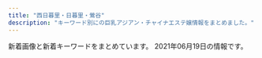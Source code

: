 ```yaml
---
title: "西日暮里・日暮里・鶯谷"
description: "キーワード別にの巨乳アジアン・チャイナエステ嬢情報をまとめました。"
---
```


新着画像と新着キーワードをまとめています。
2021年06月19日の情報です。

<DmmAffiliateIns />
<KeywordTable
  shops={
    [
    {
        "station": "JR\u65e5\u66ae\u91cc\u99c5\u5357\u53e3",
        "url": "https://www.sofia-est.com/",
        "keywords": {
            "G": 2,
            "E": 1,
            "\u30bb\u30af\u30b7\u30fc": 39,
            "\u30c0\u30a4\u30ca\u30de\u30a4\u30c8": 1
        },
        "name": "\u30bd\u30d5\u30a3\u30a2",
        "img_links": [
            "https://www.sofia-est.com/img/banner/koko_120x60.png",
            "https://www.sofia-est.com/img/material/page7_subt1.png",
            "https://www.sofia-est.com/img/girl/thumb/s92_2.jpg",
            "https://www.sofia-est.com/img/material/gm3_rollout.png",
            "https://www.sofia-est.com/img/material/mob_t4.jpg",
            "https://www.sofia-est.com/img/girl/thumb/s106_4.jpg",
            "https://www.sofia-est.com/img/girl/list/s108_list.jpg",
            "https://www.sofia-est.com/img/girl/thumb/s81_3.jpg",
            "https://www.sofia-est.com/img/girl/thumb/s94_1.jpg",
            "https://www.sofia-est.com/img/material/phototxt.jpg",
            "https://www.sofia-est.com/img/material/photo2.jpg",
            "https://www.sofia-est.com/img/material/photo8.jpg",
            "https://www.sofia-est.com/img/girl/list/s99_list.jpg",
            "https://www.sofia-est.com/img/material/top_news.png",
            "https://www.sofia-est.com/img/girl/thumb/s106_3.jpg",
            "https://www.sofia-est.com/img/girl/list/s97_list.jpg",
            "https://www.sofia-est.com/img/girl/main/s105_1.jpg",
            "https://www.sofia-est.com/img/girl/list/s81_list.jpg",
            "https://www.sofia-est.com/img/material/hosi5.png",
            "https://www.sofia-est.com/img/girl/list/s89_list.jpg",
            "https://www.sofia-est.com/img/material/top_about.png",
            "https://www.sofia-est.com/img/material/mobileqr.png",
            "https://www.sofia-est.com/img/material/page6_subt1.png",
            "https://www.sofia-est.com/img/material/mob_m5.jpg",
            "https://www.sofia-est.com/img/material/mob_m1_rev1.jpg",
            "https://www.sofia-est.com/img/material/mob_youtube.png",
            "https://www.sofia-est.com/img/girl/main/s113_1.jpg",
            "https://www.sofia-est.com/img/girl/list/s105_list.jpg",
            "https://www.sofia-est.com/img/top/topslide20150918.jpg",
            "https://www.sofia-est.com/img/material/gm2_rollout.png",
            "https://www.sofia-est.com/img/girl/pickup/pickup20200909154852.jpg",
            "https://www.sofia-est.com/img/girl/thumb/s81_4.jpg",
            "https://www.sofia-est.com/img/girl/thumb/s81_2.jpg",
            "https://www.sofia-est.com/img/girl/pickup/pickup20200909154945.jpg",
            "https://www.sofia-est.com/img/material/page3_1_subt2.png",
            "https://www.sofia-est.com/img/what/coupon202009.png",
            "https://www.sofia-est.com/img/material/pagetop_rollout.png",
            "https://www.sofia-est.com/img/girl/thumb/s99_2.jpg",
            "https://www.sofia-est.com/img/material/movie_left_yaji.png",
            "https://www.sofia-est.com/img/material/noimg_thumb.jpg",
            "https://www.sofia-est.com/img/top/topslide20141210.jpg",
            "https://www.sofia-est.com/img/girl/thumb/s113_2.jpg",
            "https://www.sofia-est.com/img/material/gm4_rollout.png",
            "https://www.sofia-est.com/img/girl/thumb/s56_1.jpg",
            "https://www.sofia-est.com/img/material/noimg_m.jpg",
            "https://www.sofia-est.com/img/girl/thumb/s97_2.jpg",
            "https://www.sofia-est.com/img/material/movie_right_yaji.png",
            "https://www.sofia-est.com/img/material/gm1_rollout.png",
            "https://www.sofia-est.com/img/girl/thumb/s81_1.jpg",
            "https://www.sofia-est.com/img/girl/thumb/s100_1.jpg",
            "https://www.sofia-est.com/img/material/iph.png",
            "https://www.sofia-est.com/img/material/top_movie.png",
            "https://www.sofia-est.com/img/girl/list/s92_list.jpg",
            "https://www.sofia-est.com/img/girl/thumb/s105_2.jpg",
            "https://www.sofia-est.com/img/girl/main/s106_1.jpg",
            "https://www.sofia-est.com/img/material/top_pickup.png",
            "https://www.sofia-est.com/img/girl/list/s111_list.jpg",
            "https://www.sofia-est.com/img/girl/thumb/s106_1.jpg",
            "https://www.sofia-est.com/img/material/gm6_rollout.png",
            "https://www.sofia-est.com/img/material/page4_subt2.png",
            "https://www.sofia-est.com/img/girl/thumb/s113_1.jpg",
            "https://www.sofia-est.com/img/material/mob_t3.jpg",
            "https://www.sofia-est.com/img/girl/thumb/s89_2.jpg",
            "https://www.sofia-est.com/img/material/noimg_b.jpg",
            "https://www.sofia-est.com/img/girl/thumb/s99_1.jpg",
            "https://www.sofia-est.com/img/material/courseoption_rev1.png",
            "https://www.sofia-est.com/img/girl/pickup/pickup20191220093623.jpg",
            "https://www.sofia-est.com/img/girl/mobilepickup/mobilepickup20200302124127.jpg",
            "https://www.sofia-est.com/img/girl/thumb/s97_1.jpg",
            "https://www.sofia-est.com/img/girl/thumb/s105_4.jpg",
            "https://www.sofia-est.com/img/girl/list/s56_list.jpg",
            "https://www.sofia-est.com/img/material/movieicon.png",
            "https://www.sofia-est.com/img/material/movie20141210.jpg",
            "https://www.sofia-est.com/img/material/mob_t2.jpg",
            "https://www.sofia-est.com/img/girl/thumb/s105_3.jpg",
            "https://www.sofia-est.com/img/material/top_kodawariimg1.jpg",
            "https://www.sofia-est.com/img/girl/main/s99_1.jpg",
            "https://www.sofia-est.com/img/material/photobig.jpg",
            "https://www.sofia-est.com/img/material/mob_m4.jpg",
            "https://www.sofia-est.com/img/material/top_infomation.png",
            "https://www.sofia-est.com/img/girl/list/s94_list.jpg",
            "https://www.sofia-est.com/img/material/top_twitter.png",
            "https://www.sofia-est.com/img/material/yakusoku.png",
            "https://www.sofia-est.com/img/girl/thumb/s106_5.jpg",
            "https://www.sofia-est.com/img/material/coursepoint_rev2.png",
            "https://www.sofia-est.com/img/girl/pickup/pickup20191220093702.jpg",
            "https://www.sofia-est.com/img/girl/thumb/s84_1.jpg",
            "https://www.sofia-est.com/img/material/mob_t5.jpg",
            "https://www.sofia-est.com/img/material/photo3.jpg",
            "https://www.sofia-est.com/img/girl/pickup/pickup20200111122329.jpg",
            "https://www.sofia-est.com/img/material/photo6.jpg",
            "https://www.sofia-est.com/img/girl/thumb/s89_1.jpg",
            "https://www.sofia-est.com/img/material/page6_subt3.png",
            "https://www.sofia-est.com/img/material/doublecourse_rev1.png",
            "https://www.sofia-est.com/img/material/photo7.jpg",
            "https://www.sofia-est.com/img/material/photo4.jpg",
            "https://www.sofia-est.com/img/material/page3_subt1.png",
            "https://www.sofia-est.com/img/top/topslide20141211.jpg",
            "https://www.sofia-est.com/img/material/page5_subt1.png",
            "https://www.sofia-est.com/img/material/page5_subt2.png",
            "https://www.sofia-est.com/img/material/page4_subt1.png",
            "https://www.sofia-est.com/img/girl/thumb/s55_1.jpg",
            "https://www.sofia-est.com/img/girl/main/s81_1.jpg",
            "https://www.sofia-est.com/img/girl/pickup/pickup20190509222453.jpg",
            "https://www.sofia-est.com/img/material/top_camp.png",
            "https://www.sofia-est.com/img/material/mob_m3_rev1.jpg",
            "https://www.sofia-est.com/img/material/photo1.jpg",
            "https://www.sofia-est.com/img/material/page8_subt2.png",
            "https://www.sofia-est.com/img/girl/main/s84_1.jpg",
            "https://www.sofia-est.com/img/girl/list/s106_list.jpg",
            "https://www.sofia-est.com/img/girl/thumb/s84_2.jpg",
            "https://www.sofia-est.com/img/material/sd_rt_btn.png",
            "https://www.sofia-est.com/img/girl/thumb/s108_1.jpg",
            "https://www.sofia-est.com/img/girl/list/s84_list.jpg",
            "https://www.sofia-est.com/img/girl/thumb/s105_1.jpg",
            "https://www.sofia-est.com/img/material/photo5.jpg",
            "https://www.sofia-est.com/img/girl/thumb/s106_2.jpg",
            "https://www.sofia-est.com/img/material/page2_subt1.png",
            "https://www.sofia-est.com/img/girl/thumb/s92_1.jpg",
            "https://www.sofia-est.com/img/girl/list/s55_list.jpg",
            "https://www.sofia-est.com/img/girl/list/s113_list.jpg",
            "https://www.sofia-est.com/img/girl/thumb/s105_5.jpg",
            "https://www.sofia-est.com/img/girl/main/s89_1.jpg",
            "https://www.sofia-est.com/img/material/page3_1_subt1.png",
            "https://www.sofia-est.com/img/material/mob_t1.jpg",
            "https://www.sofia-est.com/img/material/page8_subt1.png",
            "https://www.sofia-est.com/img/material/course_tanta1.png",
            "https://www.sofia-est.com/img/material/page6_subt2.png",
            "https://www.sofia-est.com/img/girl/main/s97_1.jpg",
            "https://www.sofia-est.com/img/material/gm5_rollout.png",
            "https://www.sofia-est.com/img/material/course_tanta2.png",
            "https://www.sofia-est.com/img/girl/thumb/s81_5.jpg",
            "https://www.sofia-est.com/img/material/mob_m2_rev1.jpg",
            "https://www.sofia-est.com/img/material/top_newface.png",
            "https://www.sofia-est.com/img/material/top_kodawari.png",
            "https://www.sofia-est.com/img/girl/list/s100_list.jpg",
            "https://www.sofia-est.com/img/girl/main/s92_1.jpg"
        ]
    },
    {
        "station": "\u753a\u5c4b\u99c51\u756a\u51fa\u53e3",
        "keywords": {
            "C": 9,
            "85": 8,
            "E": 2,
            "83": 2,
            "86": 5,
            "87": 5,
            "D": 18
        },
        "img_links": [
            "https://mominoki.tyo.ac/images/themes/pink/s_ranking.png",
            "https://mominoki.tyo.ac/images/themes/pink/line.png",
            "https://mominoki.tyo.ac/photos/sites/41/2021/03/202103150746598.jpg",
            "https://mominoki.tyo.ac/photos/sites/41/2020/09/2020092801595154.jpg",
            "https://mominoki.tyo.ac/photos/sites/41/2020/09/2020092804344750.jpg",
            "https://mominoki.tyo.ac/images/themes/pink/mobile.jpg",
            "https://mominoki.tyo.ac/photos/sites/41/2020/09/2020092810535583.jpg",
            "https://mominoki.tyo.ac/images/themes/pink/no1.png",
            "https://mominoki.tyo.ac/photos/sites/41/2020/09/2020092804344656.jpg",
            "https://mominoki.tyo.ac/images/themes/pink/s_news.png",
            "https://mominoki.tyo.ac/images/themes/pink/s_staff.png",
            "https://mominoki.tyo.ac/images/themes/pink/r3.jpg",
            "https://mominoki.tyo.ac/photos/sites/41/2021/06/202106070158042.jpg",
            "https://mominoki.tyo.ac/images/themes/pink/s_link.png",
            "https://mominoki.tyo.ac/images/themes/pink/s_pickup.png",
            "https://mominoki.tyo.ac/photos/sites/41/2020/09/2020092804344859.jpg",
            "https://mominoki.tyo.ac/photos/sites/41/2020/11/2020111401222038.jpg",
            "https://mominoki.tyo.ac/images/themes/pink/no2.png",
            "https://mominoki.tyo.ac/images/themes/pink/s_newface.png"
        ],
        "name": "\u3082\u307f\u306e\u6728",
        "url": "https://mominoki.tyo.ac/"
    },
    {
        "url": "http://www.hohoemi.es-relax.info/",
        "station": "JR\u897f\u65e5\u66ae\u91cc\u99c5",
        "keywords": {},
        "img_links": [
            "http://www.hohoemi.es-relax.info/gals/mirai1.jpg",
            "http://www.hohoemi.es-relax.info/images/r04.jpg",
            "http://www.hohoemi.es-relax.info/gals/karin1.jpg",
            "http://www.hohoemi.es-relax.info/gals/nanami1.jpg",
            "http://www.hohoemi.es-relax.info/i/room/r01.jpg",
            "http://www.hohoemi.es-relax.info/images/r03.jpg",
            "http://www.hohoemi.es-relax.info/images/r05.jpg",
            "http://www.hohoemi.es-relax.info/images/newsbar.jpg",
            "http://www.hohoemi.es-relax.info/images/r02.jpg",
            "http://www.hohoemi.es-relax.info/i/room/r02.jpg",
            "http://www.hohoemi.es-relax.info/images/img04.jpg",
            "http://www.hohoemi.es-relax.info/images/162-1.jpg",
            "http://www.hohoemi.es-relax.info/gals/nana1.jpg",
            "http://www.hohoemi.es-relax.info/images/img03.jpg",
            "http://www.hohoemi.es-relax.info/images/r01.jpg",
            "http://www.hohoemi.es-relax.info/images/img02.jpg",
            "http://www.hohoemi.es-relax.info/gals/yuyu1.jpg",
            "http://www.hohoemi.es-relax.info/i/room/r03.jpg",
            "http://www.hohoemi.es-relax.info/i/room/r04.jpg"
        ],
        "name": "\u307b\u307b\u3048\u307f"
    },
    {
        "img_links": [
            "http://www.ai-lian.work/images/line.png",
            "http://www.ai-lian.work/images/sys1.jpg",
            "http://www.ai-lian.work/images/3.jpg",
            "http://www.ai-lian.work/images/1.jpg",
            "http://www.ai-lian.work/images/int2.jpg",
            "http://www.ai-lian.work/images/head.jpg",
            "http://www.ai-lian.work/img/saya1.jpg",
            "http://www.ai-lian.work/images/int1.jpg",
            "http://www.ai-lian.work/img/yui1.jpg",
            "http://www.ai-lian.work/images/2.jpg",
            "http://www.ai-lian.work/images/news.jpg",
            "http://www.ai-lian.work/img/aya1.jpg",
            "http://www.ai-lian.work/images/rec1.jpg",
            "http://www.ai-lian.work/images/interior_t.jpg",
            "http://www.ai-lian.work/images/tel.jpg",
            "http://www.ai-lian.work/images/mobile.jpg",
            "http://www.ai-lian.work/images/ta.jpg",
            "http://www.ai-lian.work/images/staff_t.jpg"
        ],
        "name": "\u5fc3\u7f8e",
        "station": "JR\u9daf\u8c37\u99c5\u5317\u53e3",
        "url": "http://www.ai-lian.work/",
        "keywords": {}
    },
    {
        "station": "\u65e5\u66ae\u91cc\u99c5\u6771\u53e3",
        "url": "http://www.relax-mirai.info/",
        "name": "\u672a\u6765",
        "img_links": [
            "http://www.relax-mirai.info/images/sayuri1.jpg",
            "http://www.relax-mirai.info/images/info02.jpg",
            "http://www.relax-mirai.info/images/m04.jpg",
            "http://www.relax-mirai.info/images/info01.jpg",
            "http://www.relax-mirai.info/i/120/sayuri1.jpg",
            "http://www.relax-mirai.info/gals/aki1.jpg",
            "http://www.relax-mirai.info/images/qr.jpg",
            "http://www.relax-mirai.info/images/m02.jpg",
            "http://www.relax-mirai.info/images/momo1.jpg",
            "http://www.relax-mirai.info/images/m03.jpg",
            "http://www.relax-mirai.info/gals/risa1.jpg",
            "http://www.relax-mirai.info/i/images/momo1.jpg",
            "http://www.relax-mirai.info/gals/emi1.jpg",
            "http://www.relax-mirai.info/i/images/sayuri1.jpg",
            "http://www.relax-mirai.info/images/risa1.jpg",
            "http://www.relax-mirai.info/gals/kaka1.jpg"
        ],
        "keywords": {}
    },
    {
        "url": "http://momo.tyo.cm/",
        "name": "\u6843",
        "img_links": [
            "http://momo.tyo.cm/images/bg_pick.png",
            "http://momo.tyo.cm/images/tit_com04.png",
            "http://momo.tyo.cm/images/nav_link05.png",
            "http://momo.tyo.cm/images/tit_com05.png",
            "http://momo.tyo.cm/images/tit_com03.png",
            "http://momo.tyo.cm/images/tit_com01.png",
            "http://momo.tyo.cm/images/news.png",
            "http://momo.tyo.cm/images/nav_link06.png",
            "http://momo.tyo.cm/images/tit01.png",
            "http://momo.tyo.cm/photos/sites/53/2021/02/2021021607405730.jpg",
            "http://momo.tyo.cm/images/nav_link03.png",
            "http://momo.tyo.cm/images/tit_com.png",
            "http://momo.tyo.cm/photos/sites/53/2021/02/2021021607405658.jpg",
            "http://momo.tyo.cm/photos/sites/53/2021/02/2021021607405578.jpg",
            "http://momo.tyo.cm/images/tit03.png",
            "http://momo.tyo.cm/images/top_slider02.jpg",
            "http://momo.tyo.cm/images/tit05.png",
            "http://momo.tyo.cm/images/tit02.png",
            "http://momo.tyo.cm/images/tit_link01.png",
            "http://momo.tyo.cm/images/top_slider01.jpg",
            "http://momo.tyo.cm/images/tit04.png",
            "http://momo.tyo.cm/images/border02.png",
            "http://momo.tyo.cm/images/nav_link04.png",
            "http://momo.tyo.cm/images/nav_link01.png",
            "http://momo.tyo.cm/photos/sites/53/2021/02/2021021607405882.jpg",
            "http://momo.tyo.cm/images/border01.png",
            "http://momo.tyo.cm/images/tit_com02.png",
            "http://momo.tyo.cm/images/pagetop.png",
            "http://momo.tyo.cm/images/tit_staff.png",
            "http://momo.tyo.cm/images/nav_link02.png"
        ],
        "keywords": {
            "86": 15,
            "D": 20,
            "85": 5
        },
        "station": "JR\u65e5\u66ae\u91cc\u99c5\u5357\u53e3"
    },
    {
        "url": "http://aroma-est.net/",
        "name": "\u96c5",
        "img_links": [
            "http://aroma-est.net/images/an_2_01.jpg",
            "http://aroma-est.net/images/slider/slide1.png",
            "http://aroma-est.net/images/no.png",
            "http://aroma-est.net/images/an_4_02.jpg",
            "http://aroma-est.net/images/fbb.jpg",
            "http://aroma-est.net/images/r1.png",
            "http://aroma-est.net/images/staff_images/sta1.jpg",
            "http://aroma-est.net/images/staff_images/st7.jpg",
            "http://aroma-est.net/images/staff_images/st4.jpg",
            "http://aroma-est.net/images/an_6_01.jpg",
            "http://aroma-est.net/images/slider/slide2.png",
            "http://aroma-est.net/images/staff_images/st21.jpg",
            "http://aroma-est.net/images/r4.png",
            "http://aroma-est.net/images/an_3_01.jpg",
            "http://aroma-est.net/images/staff_images/sta2.jpg",
            "http://aroma-est.net/images/an_2_02.jpg",
            "http://aroma-est.net/images/staff_images/st5.jpg",
            "http://aroma-est.net/images/slider/slide2s.png",
            "http://aroma-est.net/images/staff_images/sta4.jpg",
            "http://aroma-est.net/images/index-2.jpg",
            "http://aroma-est.net/images/an_1_01.jpg",
            "http://aroma-est.net/images/r6.png",
            "http://aroma-est.net/images/r8.png",
            "http://aroma-est.net/images/staff_images/sta5.jpg",
            "http://aroma-est.net/images/index-1.jpg",
            "http://aroma-est.net/images/slider/slide3.png",
            "http://aroma-est.net/images/an_1_02.jpg",
            "http://aroma-est.net/images/r3.png",
            "http://aroma-est.net/images/index_01.jpg",
            "http://aroma-est.net/images/slider/slide3s.png",
            "http://aroma-est.net/images/an_5_01.jpg",
            "http://aroma-est.net/images/an_6_02.jpg",
            "http://aroma-est.net/images/staff_images/sl.png",
            "http://aroma-est.net/images/an_3_02.jpg",
            "http://aroma-est.net/images/staff_images/st2.jpg",
            "http://aroma-est.net/images/r7.png",
            "http://aroma-est.net/images/an_4_01.jpg",
            "http://aroma-est.net/images/qr.jpg",
            "http://aroma-est.net/images/staff_images/sta7.jpg",
            "http://aroma-est.net/images/an_5_02.jpg",
            "http://aroma-est.net/images/r2.png",
            "http://aroma-est.net/images/r5.png",
            "http://aroma-est.net/images/sys1.jpg",
            "http://aroma-est.net/images/staff_images/st1.jpg",
            "http://aroma-est.net/images/slider/slide1s.png"
        ],
        "keywords": {
            "E": 8,
            "86": 20,
            "D": 12
        },
        "station": "JR\u9daf\u8c37\u99c5\u5317\u53e3"
    },
    {
        "keywords": {},
        "img_links": [
            "http://www.night.ne.jp/nightnet/img/2.jpg",
            "http://www.night.ne.jp/_format/P/img/over_msg_02.jpg",
            "http://www.night.ne.jp/nightnet/img/3.jpg",
            "http://www.night.ne.jp/nightnet/img/17.jpg",
            "http://www.night.ne.jp/tokyo/hayasi/img/view_5.jpg",
            "http://www.night.ne.jp/tokyo/hayasi/img/index_view.jpg",
            "http://www.night.ne.jp/tokyo/hayasi/img/qr_code.jpg",
            "http://www.night.ne.jp/nightnet/img/16.jpg",
            "http://www.night.ne.jp/nightnet/img/9.jpg",
            "http://www.night.ne.jp/nightnet/img/11.jpg",
            "http://www.night.ne.jp/tokyo/hayasi/img/view_2.jpg",
            "http://www.night.ne.jp/nightnet/img/10.jpg",
            "http://www.night.ne.jp/_format/W/img/whats_view.jpg",
            "http://www.night.ne.jp/tokyo/hayasi/img/view_6.jpg",
            "http://www.night.ne.jp/tokyo/hayasi/img/view_4.jpg",
            "http://www.night.ne.jp/_format/P/img/index_enter_1.jpg",
            "http://www.night.ne.jp/nightnet/img/15.jpg",
            "http://www.night.ne.jp/nightnet/img/14.jpg",
            "http://www.night.ne.jp/tokyo/hayasi/img/index.jpg",
            "http://www.night.ne.jp/nightnet/img/6.jpg",
            "http://www.night.ne.jp/nightnet/img/8.jpg",
            "http://www.night.ne.jp/nightnet/img/7.jpg",
            "http://www.night.ne.jp/nightnet/img/12a.jpg",
            "http://www.night.ne.jp/nightnet/img/13.jpg",
            "http://www.night.ne.jp/nightnet/img/4.jpg",
            "http://www.night.ne.jp/_format/P/img/over_msg_01.jpg",
            "http://www.night.ne.jp/nightnet/img/5.jpg",
            "http://www.night.ne.jp/nightnet/img/1.jpg",
            "http://www.night.ne.jp/_format/P/img/whats_news.jpg",
            "http://www.night.ne.jp/tokyo/hayasi/img/view_1.jpg",
            "http://www.night.ne.jp/tokyo/hayasi/img_staff/g_7377.jpg",
            "http://www.night.ne.jp/tokyo/hayasi/img/index_top.jpg",
            "http://www.night.ne.jp/tokyo/hayasi/img_staff/g_7376.jpg",
            "http://www.night.ne.jp/tokyo/hayasi/img/view_3.jpg"
        ],
        "name": "\u6797\u30de\u30c3\u30b5\u30fc\u30b8",
        "url": "http://www.night.ne.jp/tokyo/hayasi/",
        "station": "JR\u65e5\u66ae\u91cc\u99c5"
    },
    {
        "name": "\u548c\u5408 \u308f\u3054\u3046",
        "station": "JR\u65e5\u66ae\u91cc\u99c5\u6771\u53e3",
        "keywords": {
            "E": 1,
            "D": 8,
            "86": 9
        },
        "img_links": [
            "http://esthe-aroma.red/images/r3.jpg",
            "http://esthe-aroma.red/images/cg07.jpg",
            "http://esthe-aroma.red/images/sruru.jpg",
            "http://esthe-aroma.red/images/rec.png",
            "http://esthe-aroma.red/images/news.png",
            "http://esthe-aroma.red/link/menlog.jpg",
            "http://esthe-aroma.red/images/staff_s.png",
            "http://esthe-aroma.red/images/top.png",
            "http://esthe-aroma.red/images/cg09.jpg",
            "http://esthe-aroma.red/images/precau.png",
            "http://esthe-aroma.red/images/cg01.jpg",
            "http://esthe-aroma.red/images/imm.jpg",
            "http://esthe-aroma.red/images/r4.jpg",
            "http://esthe-aroma.red/images/r1.jpg",
            "http://esthe-aroma.red/images/cg02.jpg",
            "http://esthe-aroma.red/images/r2.jpg",
            "http://esthe-aroma.red/images/cg06.jpg",
            "http://esthe-aroma.red/images/cg04.jpg",
            "http://esthe-aroma.red/images/cg03.jpg",
            "http://esthe-aroma.red/images/kan.jpg",
            "http://esthe-aroma.red/images/cg10.jpg",
            "http://esthe-aroma.red/images/evetop.png",
            "http://esthe-aroma.red/images/cg08.jpg"
        ],
        "url": "http://esthe-aroma.red/"
    },
    {
        "img_links": [
            "http://flowerscent.este.work/2/uploadimg/1621772225.jpg",
            "http://flowerscent.este.work/2/uploadimg/1600260826.jpg",
            "http://flowerscent.este.work/head_3_4691_1556258938113847.png",
            "http://flowerscent.este.work/2/uploadimg/1599833697.jpg",
            "http://flowerscent.este.work/2/uploadimg/1621772192.jpeg",
            "http://flowerscent.este.work/head_2_4691_1553674270815382.png",
            "http://flowerscent.este.work/head_1_4691_1553674270167089.png"
        ],
        "station": "JR\u897f\u65e5\u66ae\u91cc\u99c5",
        "url": "http://flowerscent.este.work/",
        "keywords": {
            "87": 24,
            "84": 12,
            "83": 36,
            "C": 48,
            "86": 12,
            "E": 24,
            "D": 12
        },
        "name": "\u3075\u308f\u3075\u308f"
    },
    {
        "name": "\u30ed\u30fc\u30ba",
        "img_links": [
            "http://minopom.xyz/picture/room1.jpg",
            "http://www.minopom.xyz/uploads/allimg/210410/1-210410145204C9.jpg",
            "http://minopom.xyz/uploads/210419/1-21041914162C16.jpg",
            "http://minopom.xyz/uploads/210406/1-2104061433121E.jpg",
            "http://minopom.xyz/uploads/allimg/210410/1-21041014500NX.jpg",
            "http://www.minopom.xyz/picture/head.jpg",
            "http://minopom.xyz/picture/room3.jpg",
            "http://www.minopom.xyz/uploads/allimg/210410/1-210410145124148.jpg",
            "http://minopom.xyz/uploads/210406/1-210406143244C2.jpg",
            "http://www.minopom.xyz/uploads/allimg/210410/1-2104101450455A.jpg",
            "http://minopom.xyz/uploads/210406/1-210406143111G0.jpg",
            "http://www.minopom.xyz/uploads/allimg/210410/1-21041014500NX.jpg",
            "http://minopom.xyz/picture/head.jpg",
            "http://minopom.xyz/uploads/allimg/210410/1-210410144PY50.jpg",
            "http://minopom.xyz/uploads/allimg/210410/1-210410145124148.jpg",
            "http://minopom.xyz/uploads/210430/1-2104301Q63S18.jpg",
            "http://www.minopom.xyz/picture/totop_04.png",
            "http://minopom.xyz/picture/img.site-builder.jpg",
            "http://www.minopom.xyz/uploads/allimg/210410/1-210410144PY50.jpg",
            "http://www.minopom.xyz/uploads/allimg/210410/1-21041014450GC.jpg",
            "http://www.minopom.xyz/uploads/allimg/210410/1-210410144U4934.jpg",
            "http://minopom.xyz/picture/room2.jpg",
            "http://minopom.xyz/uploads/allimg/210410/1-21041014413S64.jpg",
            "http://minopom.xyz/uploads/allimg/210410/1-210410144U4934.jpg",
            "http://minopom.xyz/picture/totop_04.png",
            "http://minopom.xyz/uploads/allimg/210406/1-21040614313L45.jpg",
            "http://www.minopom.xyz/picture/img.site-builder.jpg",
            "http://minopom.xyz/uploads/allimg/210410/1-210410144323118.jpg",
            "http://minopom.xyz/uploads/allimg/210410/1-21041014450GC.jpg",
            "http://minopom.xyz/uploads/allimg/210410/1-2104101450455A.jpg",
            "http://minopom.xyz/uploads/allimg/210410/1-210410145204C9.jpg",
            "http://www.minopom.xyz/uploads/allimg/210410/1-21041014413S64.jpg"
        ],
        "station": "JR\u7530\u7aef\u99c5",
        "keywords": {
            "\u4e73": 3
        },
        "url": "http://minopom.xyz/"
    },
    {
        "img_links": [
            "http://www.es-minami.com/gals/sakura1.jpg",
            "http://www.es-minami.com/gals/riri1.jpg",
            "http://es-minami.com/img/sayuri1.jpg",
            "http://es-minami.com/images/pick_staff6.jpg",
            "http://es-minami.com/gals/sayuri1.jpg",
            "http://www.es-minami.com/img/nana1.jpg",
            "http://es-minami.com/gals/sakura1.jpg",
            "http://www.es-minami.com/gals/nana1.jpg",
            "http://es-minami.com/gals/yuki1.jpg",
            "http://es-minami.com/gals/rika1.jpg",
            "http://www.es-minami.com/images/nana1.jpg",
            "http://es-minami.com/img/mika1.jpg",
            "http://es-minami.com/images/mika2.jpg",
            "http://es-minami.com/images/sayuri1.jpg",
            "http://www.es-minami.com/gals/yuki1.jpg",
            "http://www.es-minami.com/gals/mika1.jpg",
            "http://es-minami.com/img/sayuri2.jpg",
            "http://www.es-minami.com/images/riri1.jpg",
            "http://es-minami.com/images/mika1.jpg",
            "http://www.es-minami.com/img/riri1.jpg",
            "http://www.es-minami.com/images/sayuri1.jpg",
            "http://www.es-minami.com/images/yuki1.jpg",
            "http://es-minami.com/images/rika1.jpg",
            "http://es-minami.com/images/news.png",
            "http://es-minami.com/gals/mika1.jpg",
            "http://www.es-minami.com/gals/rika1.jpg",
            "http://es-minami.com/img/nana1.jpg",
            "http://es-minami.com/img/mika2.jpg",
            "http://es-minami.com/images/riri1.jpg",
            "http://www.es-minami.com/img/sayuri2.jpg",
            "http://www.es-minami.com/gals/sayuri2.jpg",
            "http://www.es-minami.com/images/news.png",
            "http://www.es-minami.com/images/pick_staff6.jpg",
            "http://www.es-minami.com/images/mika2.jpg",
            "http://www.es-minami.com/img/sayuri1.jpg",
            "http://es-minami.com/images/mobole.png",
            "http://es-minami.com/images/sayuri2.jpg",
            "http://www.es-minami.com/gals/sayuri1.jpg",
            "http://www.es-minami.com/images/staff-bar.png",
            "http://www.es-minami.com/img/mika1.jpg",
            "http://www.es-minami.com/images/mobole.png",
            "http://www.es-minami.com/images/rika1.jpg",
            "http://www.es-minami.com/img/yuki1.jpg",
            "http://es-minami.com/gals/nana1.jpg",
            "http://www.es-minami.com/images/sayuri2.jpg",
            "http://es-minami.com/gals/mika2.jpg",
            "http://es-minami.com/gals/riri1.jpg",
            "http://es-minami.com/img/yuki1.jpg",
            "http://es-minami.com/gals/sayuri2.jpg",
            "http://es-minami.com/images/staff-bar.png",
            "http://www.es-minami.com/img/mika2.jpg",
            "http://www.es-minami.com/images/mika1.jpg",
            "http://www.es-minami.com/gals/mika2.jpg",
            "http://es-minami.com/img/riri1.jpg",
            "http://es-minami.com/images/nana1.jpg",
            "http://es-minami.com/images/yuki1.jpg"
        ],
        "url": "http://es-minami.com/",
        "keywords": {},
        "name": "\u307f\u306a\u307f",
        "station": "JR\u65e5\u66ae\u91cc\u99c5\u6771\u53e3"
    },
    {
        "keywords": {
            "D": 47,
            "F": 3,
            "94": 3,
            "85": 15,
            "C": 19,
            "E": 6,
            "86": 19
        },
        "img_links": [
            "http://www.mac-riraku106.xyz/uploads/200818/1-200QQ554231G.jpg",
            "http://www.mac-riraku106.xyz/uploads/190723/23-2.jpg",
            "http://www.mac-riraku106.xyz/uploads/191106/1-191106092J62Y.jpg",
            "http://www.mac-riraku106.xyz/uploads/190723/30-1.jpg",
            "http://www.mac-riraku106.xyz/uploads/190906/1-1ZZ6125225A4.jpg",
            "http://www.mac-riraku106.xyz/uploads/191209/1-191209123459153.jpg",
            "http://www.mac-riraku106.xyz/uploads/200325/1-2003251H340B9.jpg",
            "http://www.mac-riraku106.xyz/uploads/200310/1-20031013091I08.jpg",
            "http://www.mac-riraku106.xyz/uploads/200317/1-20031G44220J0.jpg",
            "http://www.mac-riraku106.xyz/uploads/200310/1-200310130Z0421.jpg",
            "http://www.mac-riraku106.xyz/uploads/200501/1-200501144951148.jpg",
            "http://www.mac-riraku106.xyz/uploads/190723/1-1.jpg",
            "http://www.mac-riraku106.xyz/uploads/200801/1-200P1110631926.jpg",
            "http://www.mac-riraku106.xyz/uploads/191128/1-19112Q3102OP.jpg",
            "http://www.mac-riraku106.xyz/uploads/191219/1-191219124141563.jpg",
            "http://www.mac-riraku106.xyz/uploads/190826/1-1ZR614462Qa.jpg",
            "http://www.mac-riraku106.xyz/uploads/190826/1-1ZR6144611E0.jpg",
            "http://www.mac-riraku106.xyz/uploads/200501/1-200501125159161.jpg",
            "http://www.mac-riraku106.xyz/uploads/200310/1-200310130925920.jpg",
            "http://www.mac-riraku106.xyz/static/picture/tel.png",
            "http://www.mac-riraku106.xyz/uploads/200801/1-200P1110412514.jpg",
            "http://www.mac-riraku106.xyz/uploads/191209/1-191209122ZY50.jpg",
            "http://www.mac-riraku106.xyz/static/picture/top-img03.png",
            "http://www.mac-riraku106.xyz/uploads/190723/10-1.jpg",
            "http://www.mac-riraku106.xyz/uploads/200501/1-200501125300127.jpg",
            "http://www.mac-riraku106.xyz/uploads/190926/1-1Z926131T2408.jpg",
            "http://www.mac-riraku106.xyz/uploads/190723/23-3.jpg",
            "http://www.mac-riraku106.xyz/static/picture/call.png",
            "http://www.mac-riraku106.xyz/uploads/191128/1-19112Q31009521.jpg",
            "http://www.mac-riraku106.xyz/uploads/200501/1-200501125150516.jpg",
            "http://www.mac-riraku106.xyz/static/picture/top-img01.png",
            "http://www.mac-riraku106.xyz/uploads/190926/1-1Z926131R6102.jpg",
            "http://www.mac-riraku106.xyz/uploads/200501/1-200501145002a7.jpg",
            "http://www.mac-riraku106.xyz/uploads/200501/1-200501145011C2.jpg",
            "http://www.mac-riraku106.xyz/uploads/191219/1-19121912423J29.jpg",
            "http://www.mac-riraku106.xyz/uploads/190723/34-1.jpg",
            "http://www.mac-riraku106.xyz/uploads/190906/1-1ZZ612503C39.jpg",
            "http://www.mac-riraku106.xyz/uploads/200801/1-200P1110A4M2.jpg",
            "http://www.mac-riraku106.xyz/static/picture/top-img09.png",
            "http://www.mac-riraku106.xyz/uploads/191128/1-19112Q3111UF.jpg",
            "http://www.mac-riraku106.xyz/static/picture/1.jpg",
            "http://www.mac-riraku106.xyz/uploads/200608/1-20060Q0251EY.jpg",
            "http://www.mac-riraku106.xyz/uploads/200317/1-20031G44235R7.jpg",
            "http://www.mac-riraku106.xyz/uploads/200317/1-20031G4420c38.jpg",
            "http://www.mac-riraku106.xyz/uploads/191008/1-19100Q5451M20.jpg",
            "http://www.mac-riraku106.xyz/uploads/190723/1-2.jpg",
            "http://www.mac-riraku106.xyz/uploads/190723/33-1.jpg",
            "http://www.mac-riraku106.xyz/uploads/191209/1-1912091229204E.jpg",
            "http://www.mac-riraku106.xyz/static/picture/2.jpg",
            "http://www.mac-riraku106.xyz/uploads/190723/23-1.jpg",
            "http://www.mac-riraku106.xyz/uploads/200501/1-200501125251121.jpg",
            "http://www.mac-riraku106.xyz/uploads/191106/1-191106092S0357.jpg",
            "http://www.mac-riraku106.xyz/static/picture/top-img02.png",
            "http://www.mac-riraku106.xyz/uploads/190723/21-1.jpg",
            "http://www.mac-riraku106.xyz/uploads/200325/1-2003251H312V4.jpg",
            "http://www.mac-riraku106.xyz/uploads/200818/1-200QQ5535E92.jpg",
            "http://www.mac-riraku106.xyz/uploads/200608/1-20060Q02506204.jpg",
            "http://www.mac-riraku106.xyz/uploads/200818/1-200QQ55415J4.jpg",
            "http://www.mac-riraku106.xyz/static/picture/michi01.png",
            "http://www.mac-riraku106.xyz/uploads/190723/10-2.jpg",
            "http://www.mac-riraku106.xyz/uploads/191106/1-191106092T0531.jpg",
            "http://www.mac-riraku106.xyz/static/picture/michi02.png",
            "http://www.mac-riraku106.xyz/uploads/191008/1-19100Q5453V63.jpg",
            "http://www.mac-riraku106.xyz/uploads/190723/25-1.jpg"
        ],
        "url": "http://www.mac-riraku106.xyz/",
        "station": "JR\u65e5\u66ae\u91cc\u99c5\u5357\u53e3",
        "name": "\u306f\u305f\u3061"
    },
    {
        "keywords": {
            "C": 15
        },
        "url": "http://es-rlx.com/",
        "name": "\u5065\u7f8e\u5802",
        "img_links": [
            "http://es-rlx.com/img/access/roaddm.png",
            "http://es-rlx.com/staff/yuki/01.jpg",
            "http://es-rlx.com/staff/minami/01mb.jpg",
            "http://es-rlx.com/img/access/road02.jpg",
            "http://es-rlx.com/pic/head.png",
            "http://es-rlx.com/img/ft_tel.png",
            "http://es-rlx.com/img/access/road04.jpg",
            "http://es-rlx.com/img/ttl_tnew.png",
            "http://es-rlx.com/img/ttl_rec.png",
            "http://es-rlx.com/staff/sakura/01mb.jpg",
            "http://es-rlx.com/img/access/road03.jpg",
            "http://es-rlx.com/pic/top1.jpg",
            "http://es-rlx.com/img/youtube.jpg",
            "http://es-rlx.com/pic/top2.jpg",
            "http://es-rlx.com/img/access/road01.jpg",
            "http://es-rlx.com/staff/sakura/01.jpg",
            "http://es-rlx.com/img/ttl_staff.png",
            "http://es-rlx.com/staff/yuki/01mb.jpg",
            "http://es-rlx.com/i/files/homeimg.jpg",
            "http://es-rlx.com/staff/minami/01.jpg",
            "http://es-rlx.com/img/ttl_mobile.png",
            "http://es-rlx.com/img/access/kanban.png",
            "http://es-rlx.com/pic/top3.jpg"
        ],
        "station": "JR\u9daf\u8c37\u99c5\u5317\u53e3"
    },
    {
        "img_links": [
            "http://vineryu.xyz/uploads/210603/1-210603093516146.jpg",
            "http://vineryu.xyz/picture/photo04.jpg",
            "http://vineryu.xyz/uploads/210603/1-210603092541234.jpg",
            "http://vineryu.xyz/picture/fla.jpg",
            "http://vineryu.xyz/uploads/210608/1-21060Q64635522.jpg",
            "http://vineryu.xyz/uploads/210603/1-21060309354I30.jpg",
            "http://vineryu.xyz/picture/photo02.jpg",
            "http://vineryu.xyz/picture/photo01.jpg",
            "http://vineryu.xyz/picture/photo03.jpg",
            "http://vineryu.xyz/uploads/210603/1-21060309341O93.jpg",
            "http://vineryu.xyz/uploads/210603/1-210603093435K6.jpg",
            "http://vineryu.xyz/uploads/210603/1-2106030925294Y.jpg",
            "http://vineryu.xyz/uploads/210603/1-21060309344H02.jpg",
            "http://vineryu.xyz/uploads/210603/1-21060309335L40.jpg",
            "http://vineryu.xyz/uploads/210603/1-210603093535919.jpg",
            "http://vineryu.xyz/uploads/210608/1-21060Q6464E40.jpg",
            "http://vineryu.xyz/uploads/210608/1-21060Q64523591.jpg",
            "http://vineryu.xyz/uploads/210603/1-210603093505U9.jpg",
            "http://vineryu.xyz/uploads/210608/1-21060Q64509648.jpg"
        ],
        "keywords": {
            "\u4e73": 2
        },
        "url": "http://vineryu.xyz/",
        "station": "JR\u65e5\u66ae\u91cc\u99c5\u6771\u53e3",
        "name": "\u304a\u3072\u3081"
    },
    {
        "name": "\u6e29\u99a8\u6e2f-\u304a\u3093\u304d\u3087\u3046\u3053\u3046-",
        "url": "http://onkyoukou.tyo.cm/",
        "station": "JR\u897f\u65e5\u66ae\u91cc\u99c5",
        "img_links": [
            "http://onkyoukou.tyo.cm/images/acc2.jpg",
            "http://onkyoukou.tyo.cm/images/s_link.jpg",
            "http://onkyoukou.tyo.cm/images/s_face.jpg",
            "http://onkyoukou.tyo.cm/images/acc3.jpg",
            "http://onkyoukou.tyo.cm/images/top.png",
            "http://onkyoukou.tyo.cm/images/face_bj3.jpg",
            "http://onkyoukou.tyo.cm/images/mobile.jpg",
            "http://onkyoukou.tyo.cm/images/acc1.jpg",
            "http://onkyoukou.tyo.cm/photos/sites/88/2017/03/staff2.jpg",
            "http://onkyoukou.tyo.cm/images/s_pick.jpg",
            "http://onkyoukou.tyo.cm/photos/sites/88/2017/03/staff1.jpg",
            "http://onkyoukou.tyo.cm/images/s_staff.jpg",
            "http://onkyoukou.tyo.cm/images/line.jpg",
            "http://onkyoukou.tyo.cm/images/nbj1.jpg",
            "http://onkyoukou.tyo.cm/photos/sites/88/2017/03/staff4.jpg",
            "http://onkyoukou.tyo.cm/images/face_bj.jpg",
            "http://onkyoukou.tyo.cm/images/nbj3.jpg",
            "http://onkyoukou.tyo.cm/images/s_mobile.jpg",
            "http://onkyoukou.tyo.cm/photos/sites/88/2020/03/2020030111163079.jpg",
            "http://onkyoukou.tyo.cm/images/s_news.jpg"
        ],
        "keywords": {
            "86": 3,
            "C": 12,
            "87": 3,
            "88": 6
        }
    },
    {
        "station": "JR\u897f\u65e5\u66ae\u91cc\u99c5",
        "name": "\u706f\u308a\u5c4b",
        "url": "http://chou.ies.bz/",
        "keywords": {
            "C": 1,
            "E": 1,
            "86": 7,
            "85": 1,
            "87": 2,
            "84": 2,
            "D": 10
        },
        "img_links": [
            "http://chou.ies.bz/photos/sites/85/2019/07/2019070106320474.jpg",
            "http://chou.ies.bz/photos/sites/85/2019/06/2019062803491517.jpg",
            "http://chou.ies.bz/images/s3.png",
            "http://chou.ies.bz/images/mobile.png",
            "http://chou.ies.bz/photos/sites/85/2021/06/2021060901285023.jpg",
            "http://chou.ies.bz/photos/sites/85/2021/05/2021051201142065.jpg",
            "http://chou.ies.bz/images/s_news.png",
            "http://chou.ies.bz/photos/sites/85/2019/07/2019070106333414.jpg",
            "http://chou.ies.bz/images/n3.png",
            "http://chou.ies.bz/photos/sites/85/2020/12/2020120204265615.jpg",
            "http://chou.ies.bz/photos/sites/85/2020/10/2020100610383828.jpg",
            "http://chou.ies.bz/photos/sites/85/2019/07/2019070509385227.jpg",
            "http://chou.ies.bz/images/s_pick.png",
            "http://chou.ies.bz/photos/sites/85/2020/12/2020120204150858.jpg",
            "http://chou.ies.bz/images/n1.jpg",
            "http://chou.ies.bz/photos/sites/85/2019/07/2019070106330942.jpg",
            "http://chou.ies.bz/photos/sites/85/2019/07/2019070106340260.jpg",
            "http://chou.ies.bz/images/s_staff.jpg",
            "http://chou.ies.bz/images/s1.png",
            "http://chou.ies.bz/photos/sites/85/2021/04/2021042710033582.jpg",
            "http://chou.ies.bz/photos/sites/85/2020/10/2020100610370157.jpg",
            "http://chou.ies.bz/photos/sites/85/2020/12/2020121802483415.jpg",
            "http://chou.ies.bz/photos/sites/85/2019/12/2019120602315853.jpg",
            "http://chou.ies.bz/images/s_link.png",
            "http://chou.ies.bz/images/top.png"
        ]
    }
]
}
/>
<DmmAffiliateScript />
